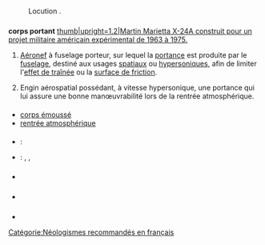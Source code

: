 == {{langue|fr}} ==
=== {{S|étymologie}} ===
: Locution {{composé de|lang=fr|corps|portant|f=1}}.

=== {{S|nom|fr}} ===
{{fr-rég|kɔʁ pɔʁ.tɑ̃}}
'''corps portant''' {{pron|kɔʁ pɔʁ.tɑ̃|fr}} {{m}}
[[Image:X24.jpg|thumb|upright=1.2|Martin Marietta X-24A construit pour un projet militaire américain expérimental de 1963 à 1975.]]
# {{lexique|astronautique|fr}} [[aéronef|Aéronef]] à fuselage porteur, sur lequel la [[portance]] est produite par le [[fuselage]], destiné aux usages [[spatiaux]] ou [[hypersonique]]s, afin de limiter l'[[effet de traînée]] ou la [[surface de friction]].
# {{lexique|astronautique|fr}} {{term|aérodynamique}} Engin aérospatial possédant, à vitesse hypersonique, une portance qui lui assure une bonne manœuvrabilité lors de la rentrée atmosphérique.

==== {{S|vocabulaire}} ====
* [[corps émoussé]]
* [[rentrée atmosphérique]]

==== {{S|traductions}} ====
{{trad-début}}
* {{T|en}} : {{trad+|en|lifting body}}
* {{T|hr}} : {{trad-|hr|ojačan uzdužni nosač trupa|tr=(1)}}, {{trad-|hr|spreg sila na trup|tr=(2)}}, {{trad-|hr|uzgonsko aerotijelo|tr=(2)}}
{{trad-fin}}

=== {{S|prononciation}} ===
* {{écouter|Somain (France)||lang=fr|audio=LL-Q150 (fra)-Jérémy-Günther-Heinz Jähnick-corps portant.wav}}

=== {{S|voir aussi}} ===
* {{WP}}

=== {{S|références}} ===
* {{R:FranceTerme}}

[[Catégorie:Néologismes recommandés en français]]
